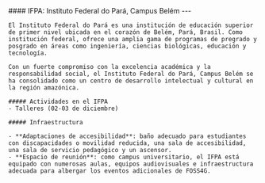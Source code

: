 
<div className={`grid grid-cols-1 mb-4 gap-4 ${!props.isEmbed && "mt-4 sm:grid-cols-12"}`}>
  <div className={!props.isEmbed && "sm:col-span-5"}>
    <div className="max-h-96">
    <Carousel
        images={[
          {
            image: Ifpa2,
          },
          {
            image: Ifpa1,
          },
          {
            image: Ifpa3,
          },
        ]}
      />
    </div>

  </div>
  <div className={!props.isEmbed && "sm:col-span-7"}>
    #### IFPA: Instituto Federal do Pará, Campus Belém
    ---

    El Instituto Federal do Pará es una institución de educación superior de primer nivel ubicada en el corazón de Belém, Pará, Brasil. Como institución federal, ofrece una amplia gama de programas de pregrado y posgrado en áreas como ingeniería, ciencias biológicas, educación y tecnología.

    Con un fuerte compromiso con la excelencia académica y la responsabilidad social, el Instituto Federal do Pará, Campus Belém se ha consolidado como un centro de desarrollo intelectual y cultural en la región amazónica.

    ##### Actividades en el IFPA
    - Talleres (02-03 de diciembre)

    ##### Infraestructura

    - **Adaptaciones de accesibilidad**: baño adecuado para estudiantes con discapacidades o movilidad reducida, una sala de accesibilidad, una sala de servicio pedagógico y un ascensor.
    - **Espacio de reunión**: como campus universitario, el IFPA está equipado con numerosas aulas, equipos audiovisuales e infraestructura adecuada para albergar los eventos adicionales de FOSS4G.
  </div>
</div>
